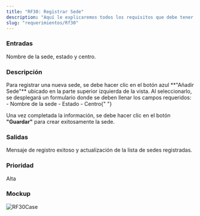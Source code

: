 ```yaml
---
title: "RF30: Registrar Sede"
description: "Aquí le explicaremos todos los requisitos que debe tener para poder usar nuestro software."
slug: "requerimientos/Rf30"
---
```



<h3>Entradas</h3>
Nombre de la sede, estado y centro.

<h3>Descripción</h3>
Para registrar una nueva sede, se debe hacer clic en el botón azul **"Añadir Sede"**
ubicado en la parte superior izquierda de la vista. Al seleccionarlo, se desplegará
un formulario donde se deben llenar los campos requeridos: - Nombre de la sede -
Estado - Centro{" "}

Una vez completada la información, se debe hacer clic en el botón **"Guardar"** para crear exitosamente la sede.

<h3>Salidas</h3>
Mensaje de registro exitoso y actualización de la lista de sedes registradas.

<h3>Prioridad</h3>
Alta

<h3>Mockup</h3>
<Image src={RF30Case} alt="RF30Case" width={3148} height={2270} />

